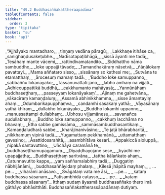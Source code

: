 ```yaml
---
title: "49.2 Buddhasaññakattheraapadāna"
tableOfContents: false
sidebar:
  order: 3
type: "tipitaka"
basket: "su"
book: "ap1"
---
```



<DynamicBreadcrumb />

<Division number="9" book="ap1">

<Paragraph number="6195" type="verses" book="ap1">
_“Ajjhāyako mantadharo,_  
_tiṇṇaṃ vedāna pāragū;_  
_Lakkhaṇe itihāse ca,_  
_sanighaṇḍusakeṭubhe._  

</Paragraph>

</Division>
<Division number="10" book="ap1">

<Paragraph number="6196" type="verses" book="ap1">
_Nadīsotapaṭibhāgā,_  
_sissā āyanti me tadā;_  
_Tesāhaṃ mante vācemi,_  
_rattindivamatandito._  

</Paragraph>

</Division>
<Division number="11" book="ap1">

<Paragraph number="6197" type="verses" book="ap1">
_Siddhattho nāma sambuddho,_  
_loke uppajji tāvade;_  
_Tamandhakāraṃ nāsetvā,_  
_ñāṇālokaṃ pavattayi._  

</Paragraph>

</Division>
<Division number="12" book="ap1">

<Paragraph number="6198" type="verses" book="ap1">
_Mama aññataro sisso,_  
_sissānaṃ so kathesi me;_  
_Sutvāna te etamatthaṃ,_  
_ārocesuṃ mamaṃ tadā._  

</Paragraph>

</Division>
<Division number="13" book="ap1">

<Paragraph number="6199" type="verses" book="ap1">
_‘Buddho loke samuppanno,_  
_sabbaññū lokanāyako;_  
_Tassānuvattati jano,_  
_lābho amhaṃ na vijjati._  

</Paragraph>

</Division>
<Division number="14" book="ap1">

<Paragraph number="6200" type="verses" book="ap1">
_Adhiccuppattikā buddhā,_  
_cakkhumanto mahāyasā;_  
_Yannūnāhaṃ buddhaseṭṭhaṃ,_  
_passeyyaṃ lokanāyakaṃ’._  

</Paragraph>

</Division>
<Division number="15" book="ap1">

<Paragraph number="6201" type="verses" book="ap1">
_Ajinaṃ me gahetvāna,_  
_vākacīraṃ kamaṇḍaluṃ;_  
_Assamā abhinikkhamma,_  
_sisse āmantayiṃ ahaṃ._  

</Paragraph>

</Division>
<Division number="16" book="ap1">

<Paragraph number="6202" type="verses" book="ap1">
_Odumbarikapupphaṃva,_  
_candamhi sasakaṃ yathā;_  
_Vāyasānaṃ yathā khīraṃ,_  
_dullabho lokanāyako._  

</Paragraph>

</Division>
<Division number="17" book="ap1">

<Paragraph number="6203" type="verses" book="ap1">
_Buddho lokamhi uppanno,_  
_manussattampi dullabhaṃ;_  
_Ubhosu vijjamānesu,_  
_savanañca sudullabhaṃ._  

</Paragraph>

</Division>
<Division number="18" book="ap1">

<Paragraph number="6204" type="verses" book="ap1">
_Buddho loke samuppanno,_  
_cakkhuṃ lacchāma no bhavaṃ;_  
_Etha sabbe gamissāma,_  
_sammāsambuddhasantikaṃ._  

</Paragraph>

</Division>
<Division number="19" book="ap1">

<Paragraph number="6205" type="verses" book="ap1">
_Kamaṇḍaludharā sabbe,_  
_kharājinanivāsino;_  
_Te jaṭā bhārabharitā,_  
_nikkhamuṃ vipinā tadā._  

</Paragraph>

</Division>
<Division number="20" book="ap1">

<Paragraph number="6206" type="verses" book="ap1">
_Yugamattaṃ pekkhamānā,_  
_uttamatthaṃ gavesino;_  
_Āsattidosarahitā,_  
_asambhītāva kesarī._  

</Paragraph>

</Division>
<Division number="21" book="ap1">

<Paragraph number="6207" type="verses" book="ap1">
_Appakiccā aloluppā,_  
_nipakā santavuttino;_  
_Uñchāya caramānā te,_  
_buddhaseṭṭhamupāgamuṃ._  

</Paragraph>

</Division>
<Division number="22" book="ap1">

<Paragraph number="6208" type="verses" book="ap1">
_Diyaḍḍhayojane sese,_  
_byādhi me upapajjatha;_  
_Buddhaseṭṭhaṃ saritvāna,_  
_tattha kālaṅkato ahaṃ._  

</Paragraph>

</Division>
<Division number="23" book="ap1">

<Paragraph number="6209" type="verses" book="ap1">
_Catunnavutito kappe,_  
_yaṃ saññamalabhiṃ tadā;_  
_Duggatiṃ nābhijānāmi,_  
_buddhasaññāyidaṃ phalaṃ._  

</Paragraph>

</Division>
<Division number="24" book="ap1">

<Paragraph number="6210" type="verses" book="ap1">
_Kilesā jhāpitā mayhaṃ,_  
_ …pe… _  
_viharāmi anāsavo._  

</Paragraph>

</Division>
<Division number="25" book="ap1">

<Paragraph number="6211" type="verses" book="ap1">
_Svāgataṃ vata me āsi,_  
_ …pe… _  
_kataṃ buddhassa sāsanaṃ._  

</Paragraph>

</Division>
<Division number="26" book="ap1">

<Paragraph number="6212" type="verses" book="ap1">
_Paṭisambhidā catasso,_  
_ …pe… _  
_kataṃ buddhassa sāsanaṃ”._  

</Paragraph>

<Paragraph number="6213" book="ap1">
Itthaṃ sudaṃ āyasmā buddhasaññako thero imā gāthāyo abhāsitthāti.

</Paragraph>
</Division>

<Paragraph number="6214" type="center" book="ap1">
Buddhasaññakattherassāpadānaṃ dutiyaṃ.
</Paragraph>